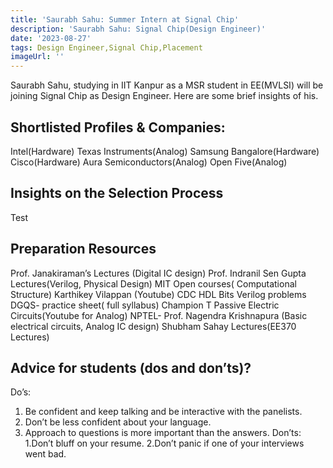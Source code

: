 ```yaml
---
title: 'Saurabh Sahu: Summer Intern at Signal Chip'
description: 'Saurabh Sahu: Signal Chip(Design Engineer)'
date: '2023-08-27'
tags: Design Engineer,Signal Chip,Placement
imageUrl: ''
---
```


Saurabh Sahu, studying in IIT Kanpur as a MSR student in EE(MVLSI) will be joining Signal Chip as Design Engineer. Here are some brief insights of his.

## Shortlisted Profiles & Companies:
Intel(Hardware)
Texas Instruments(Analog)
Samsung Bangalore(Hardware)
Cisco(Hardware)
Aura Semiconductors(Analog)
Open Five(Analog)

## Insights on the Selection Process
Test

##  Preparation Resources
Prof. Janakiraman’s Lectures (Digital IC design)
Prof. Indranil Sen Gupta Lectures(Verilog, Physical Design)
MIT Open courses( Computational Structure)
Karthikey Vilappan (Youtube) CDC
HDL Bits Verilog problems
DGQS- practice sheet( full syllabus)
Champion T Passive Electric Circuits(Youtube for Analog)
NPTEL- Prof. Nagendra Krishnapura (Basic electrical circuits, Analog IC design)
Shubham Sahay Lectures(EE370 Lectures)

## Advice for students (dos and don’ts)? 
Do’s:
1. Be confident and keep talking and be interactive with the panelists.
2. Don’t be less confident about your language.
3. Approach to questions is more important than the answers.
Don’ts:
1.Don’t bluff on your resume.
2.Don’t panic if one of your interviews went bad.

